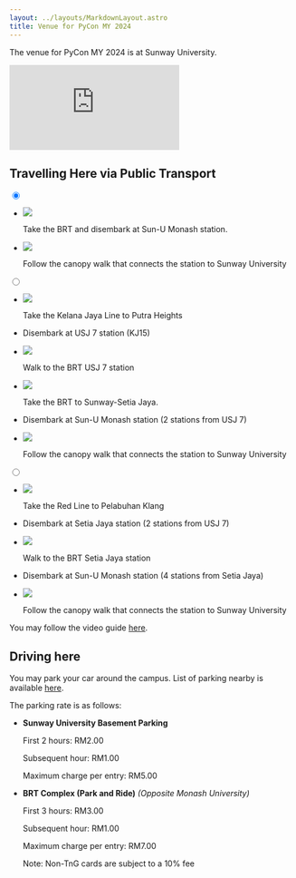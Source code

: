 ```yaml
---
layout: ../layouts/MarkdownLayout.astro
title: Venue for PyCon MY 2024
---
```


The venue for PyCon MY 2024 is at Sunway University.

<div class="card shadow-xl">
<iframe
  class="w-auto h-96"
  src="https://www.google.com/maps/embed?pb=!1m18!1m12!1m3!1d3984.100381083379!2d101.6013884749708!3d3.0678400969078745!2m3!1f0!2f0!3f0!3m2!1i1024!2i768!4f13.1!3m3!1m2!1s0x31cc4c8f5912644b%3A0x77612fa0225cad69!2sSunway%20University!5e0!3m2!1sen!2smy!4v1712373058568!5m2!1sen!2smy"
  style="border:0;"
  allowfullscreen=""
  loading="lazy"
  referrerpolicy="no-referrer-when-downgrade"
></iframe>
</div>

## Travelling Here via Public Transport

<div role="tablist" class="tabs tabs-lifted tabs-lg">
  <input type="radio" name="my_tabs_2" role="tab" class="tab" aria-label="BRT" checked="checked" />
  <div role="tabpanel" class="tab-content bg-base-100 border-base-300 rounded-box p-6">
    <ul class="steps steps-vertical text-xl">
      <li class="step step-neutral" data-content="" >
        <div class="flex flex-row items-center">
          <img src="/assets/BRT.png" class="h-12 w-12 mr-5" />
          <p>Take the BRT and disembark at <span class="underline">Sun-U Monash station</span>. </p>
        </div>
      </li>
      <li class="step step-neutral" data-content="" >
        <div class="flex flex-row items-center">
          <img src="/assets/walk.png" class="h-12 w-12 mr-5" />
          <p>Follow the canopy walk that connects the station to Sunway University</p>
        </div>
      </li>
    </ul>
  </div>

  <input type="radio" name="my_tabs_2" role="tab" class="tab" aria-label="LRT" />
  <div role="tabpanel" class="tab-content bg-base-100 border-base-300 rounded-box p-6">
    <ul class="steps steps-vertical text-xl">
      <li class="step step-neutral" data-content="" >
        <div class="flex flex-row items-center">
          <img src="/assets/LRT.png" class="h-12 w-12 mr-5" />
          <p>Take the Kelana Jaya Line to Putra Heights</p>
        </div>
      </li>
      <li class="step step-neutral" data-content="" >
        <div class="flex flex-row items-center">
          <p>Disembark at <span class="underline">USJ 7 station</span> (KJ15)</p>
        </div>
      </li>
      <li class="step step-neutral" data-content="" >
        <div class="flex flex-row items-center">
          <img src="/assets/walk.png" class="h-12 w-12 mr-5" />
          <p>Walk to the <span class="underline">BRT USJ 7 station</span></p>
        </div>
      </li>
      <li class="step step-neutral" data-content="" >
        <div class="flex flex-row items-center">
          <img src="/assets/BRT.png" class="h-12 w-12 mr-5" />
          <p>Take the BRT to <span class="underline">Sunway-Setia Jaya</span>. </p>
        </div>
      </li>
      <li class="step step-neutral" data-content="" >
        <div class="flex flex-row items-center">
          <p>Disembark at <span class="underline">Sun-U Monash station</span> (2 stations from USJ 7)</p>
        </div>
      </li>
      <li class="step step-neutral" data-content="" >
        <div class="flex flex-row items-center">
          <img src="/assets/walk.png" class="h-12 w-12 mr-5" />
          <p>Follow the canopy walk that connects the station to Sunway University</p>
        </div>
      </li>
    </ul>
  </div>

  <input type="radio" name="my_tabs_2" role="tab" class="tab" aria-label="KTM" />
  <div role="tabpanel" class="tab-content bg-base-100 border-base-300 rounded-box p-6">
    <ul class="steps steps-vertical text-xl">
      <li class="step step-neutral" data-content="" >
        <div class="flex flex-row items-center">
          <img src="/assets/KTM.png" class="h-12 w-12 mr-5" />
          <p>Take the Red Line to <span class="underline">Pelabuhan Klang</span></p>
        </div>
      </li>
      <li class="step step-neutral" data-content="" >
        <div class="flex flex-row items-center">
          <p>Disembark at <span class="underline">Setia Jaya station</span> (2 stations from USJ 7)</p>
        </div>
      </li>
      <li class="step step-neutral" data-content="" >
        <div class="flex flex-row items-center">
          <img src="/assets/walk.png" class="h-12 w-12 mr-5" />
          <p>Walk to the <span class="underline">BRT Setia Jaya station</span></p>
        </div>
      </li>
      <li class="step step-neutral" data-content="" >
        <div class="flex flex-row items-center">
          <p>Disembark at <span class="underline">Sun-U Monash station</span> (4 stations from Setia Jaya)</p>
        </div>
      </li>
      <li class="step step-neutral" data-content="" >
        <div class="flex flex-row items-center">
          <img src="/assets/walk.png" class="h-12 w-12 mr-5" />
          <p>Follow the canopy walk that connects the station to Sunway University</p>
        </div>
      </li>
    </ul>
  </div>
</div>

You may follow the video guide [here](https://www.youtube.com/watch?v=fAX6s_b22lc).

## Driving here


You may park your car around the campus. List of parking nearby is available [here](https://maps.app.goo.gl/HZ8Akj2AuRyWPzdE7?g_st=iw).

The parking rate is as follows:

- **Sunway University Basement Parking**

  First 2 hours: RM2.00

  Subsequent hour: RM1.00

  Maximum charge per entry: RM5.00

- **BRT Complex (Park and Ride)** _(Opposite Monash University)_

  First 3 hours: RM3.00

  Subsequent hour: RM1.00

  Maximum charge per entry: RM7.00

  Note: Non-TnG cards are subject to a 10% fee


